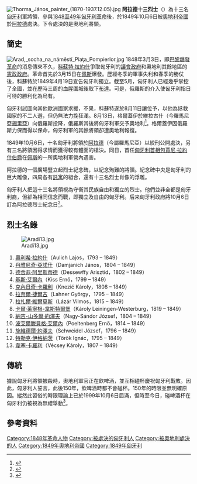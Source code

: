 [[File:Thorma_János_painter_(1870-1937.12.05).jpg|thumb]]
'''阿拉德十三烈士'''（{{lang-hu|Aradi vértanúk}}）為十三名[[匈牙利人|匈牙利]]軍將領，參與[[1848年匈牙利革命|1848至49年匈牙利革命]]後，於1849年10月6日被[[奧地利帝國|奧地利帝國]]於[[阿拉德_(羅馬尼亞)|阿拉德]]處決。下令處決的是奧地利將領{{link-de|尤利烏斯·雅各布·馮·海瑙|Julius von Haynau}}。

== 簡史 ==
[[File:Arad,_socha_na_náměstí_Piaţa_Pompierlor.jpg|thumb]]
1848年3月3日，即[[法國二月革命|巴黎爆發革命]]的消息傳來不久，[[科蘇特·拉約什|科蘇特·拉約什]]爭取匈牙利的[[議會制|議會政府]]和奧地利其餘地區的[[憲法|憲政政府]]。革命首先於3月15日在[[佩斯|佩斯]]爆發。歷經冬季的軍事失利和春季的勝仗後，科蘇特於1849年4月19日宣告匈牙利獨立。截至5月，匈牙利人已經幾乎掌控了全國，並在歷時三周的血腥圍城後取下[[布達|布達]]。可是，俄羅斯的介入使匈牙利指日可待的勝利化為烏有。

匈牙利試圖向其他歐洲國家求援，不果，科蘇特遂於8月11日讓位予{{link-hu|格爾蓋伊·阿圖爾|Görgey Artúr}}，以他為拯救國家的不二人選，但仍無法力挽狂瀾。8月13日，格爾蓋伊於維拉古什（今羅馬尼亞[[錫里亞|錫里亞]]）向俄羅斯投降，俄羅斯其後將匈牙利軍交予奧地利<ref>{{cite web|url=http://www.historynet.com/hungarys-war-of-independence.htm|title=Hungary’s War of Independence|work=historynet|date=2006-05-09|accessdate=2015-06-27|archive-date=2015-09-09|archive-url=https://web.archive.org/web/20150909202403/http://www.historynet.com/hungarys-war-of-independence.htm|dead-url=no}}</ref>。格爾蓋伊因俄羅斯力保而得以保命，匈牙利軍的其餘將領卻遭奧地利報復。

1849年10月6日，十名匈牙利將領於[[阿拉德_(羅馬尼亞)|阿拉德]]（今屬羅馬尼亞）以絞刑公開處決，另有三名將領因得{{link-de|列支敦士登法蘭茨王子|Franz de Paula von und zu Liechtenstein}}求情而獲得較有體面的槍決。同日，首任[[匈牙利總理|匈牙利首相]][[包賈尼·拉約什|包賈尼·拉約什伯爵]]在[[佩斯|佩斯]]的一所奧地利軍營內遇害。

阿拉德的一個廣場豎立起烈士紀念碑，以紀念殉難的將領。紀念碑中央是匈牙利的巨大雕像，四周各有[[託寓|託寓]]的組合，還有十三名烈士肖像的浮雕。

匈牙利人把這十三名將領視為守衛其民族自由和獨立的烈士。他們並非全都是匈牙利裔，但卻為相同信念而戰，即獨立及自由的匈牙利。后来匈牙利政府將10月6日訂為阿拉德烈士紀念日<ref>{{cite web|url=http://nrh.kormany.hu/memorial-day-of-the-martyrs-of-arad-6th-october|title=Memorial Day of the Martyrs of Arad – 6th October|work=Nemzeti Rendezvényszervező Hivatal|accessdate=2015-06-27|archive-url=https://web.archive.org/web/20160305033923/http://nrh.kormany.hu/memorial-day-of-the-martyrs-of-arad-6th-october|archive-date=2016-03-05|dead-url=yes}}</ref>。

== 烈士名錄 ==
[[File:Aradi13.jpg|thumb]]
# [[奧利希·拉約什|奧利希·拉約什]]（Aulich Lajos，1793 – 1849）
# [[丹雅尼奇·亞諾什|丹雅尼奇·亞諾什]]（Damjanich János，1804 – 1849）
# [[德舍菲·阿里斯蒂德|德舍菲·阿里斯蒂德]]（Dessewffy Arisztid，1802 – 1849）
# [[基斯·艾爾內|基斯·艾爾內]]（Kiss Ernő，1799 – 1849）
# [[克內日奇·卡羅利|克內日奇·卡羅利]]（Knezić Károly，1808 – 1849）
# [[拉奈爾·捷爾吉|拉奈爾·捷爾吉]]（Lahner György，1795 – 1849）
# [[拉扎爾·維爾莫斯|拉扎爾·維爾莫斯]]（Lázár Vilmos，1815 – 1849）
# [[卡爾·萊寧根-韋斯特爾堡|卡爾·萊寧根-韋斯特爾堡]]（Károly Leiningen-Westerburg，1819 – 1849）
# [[納吉-山多爾·約澤夫|納吉-山多爾·約澤夫]]（Nagy-Sándor József，1804 – 1849）
# [[波艾爾滕貝格·艾爾內|波艾爾滕貝格·艾爾內]]（Poeltenberg Ernő，1814 – 1849）
# [[施維德爾·約澤夫|施維德爾·約澤夫]]（Schweidel József，1796 – 1849）
# [[特勒克·伊格納茨|特勒克·伊格納茨]]（Török Ignác，1795 – 1849）
# [[韋塞·卡羅利|韋塞·卡羅利]]（Vécsey Károly，1807 – 1849）

== 傳統 ==
據說匈牙利將領被殺時，奧地利軍官正在飲啤酒，並互相碰杯慶祝匈牙利戰敗。因此，匈牙利人誓言，此後150年，飲啤酒時都不會碰杯。150年的時限並無明確原因。縱然此習俗的時限理論上已於1999年10月6日屆滿，但時至今日，碰啤酒杯在匈牙利仍被視為無禮舉動<ref>{{cite web|url=http://edition.cnn.com/2013/11/19/travel/things-to-know-hungary/|title=11 things to know before visiting Hungary|date=2013-11-24|work=CNN|accessdate=2015-06-27|archive-date=2015-07-23|archive-url=https://web.archive.org/web/20150723014049/http://edition.cnn.com/2013/11/19/travel/things-to-know-hungary/|dead-url=no}}</ref>。

== 參考資料 ==
<references/>

[[Category:1848年革命人物|Category:1848年革命人物]]
[[Category:被處決的匈牙利人|Category:被處決的匈牙利人]]
[[Category:被奧地利處決的人|Category:被奧地利處決的人]]
[[Category:1849年奧地利帝國|Category:1849年奧地利帝國]]
[[Category:1849年匈牙利|Category:1849年匈牙利]]